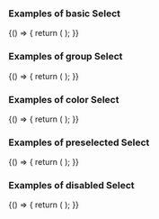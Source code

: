 
<Meta title="DCXLibrary/Form/Select" component={FormSelect} />

### Examples of basic Select
<Canvas>
  <Story name="basic">
    {() => {
      return (
        <FormSelect
          options={[
            { label: 'option1', value: 'value1' },
            { label: 'option2', value: 'value2' },
          ]}
        />
      );
    }}
  </Story>
</Canvas>

### Examples of group Select
<Canvas>
  <Story name="group">
    {() => {
      return (
        <FormSelect
          groups={[
            {
              label: 'group 1',
              displayCount: true,
              options: [
                { label: 'option 1', value: 'group 1 option 1', selected: true },
                { label: 'option 2', value: 'group 1 option 2' },
                { label: 'option 3', value: 'group 1 option 3' },
                { label: 'option 4', value: 'group 1 option 4' },
                { label: 'option 5', value: 'group 1 option 5' },
                {
                  label: 'option 6',
                  value: 'group 1 option 6',
                  disabled: true,
                },
              ],
            },
            {
              label: 'group 2',
              displayCount: true,
              options: [
                { label: 'option 1', value: 'group 2 option 1' },
                { label: 'option 2', value: 'group 2 option 2' },
                { label: 'option 3', value: 'group 2 option 3' },
              ],
            },
            {
              label: 'group 3',
              displayCount: true,
              options: [
                { label: 'option 1', value: 'group 3 option 1' },
                { label: 'option 2', value: 'group 3 option 2' },
                { label: 'option 3', value: 'group 3 option 3' },
                { label: 'option 4', value: 'group 3 option 4' },
                { label: 'option 5', value: 'group 3 option 5' },
                {
                  label: 'option 6',
                  value: 'group 3 option 6',
                  disabled: true,
                },
              ],
            },
            {
              label: 'group 4',
              displayCount: true,
              options: [
                { label: 'option 1', value: 'group 4 option 1' },
                { label: 'option 2', value: 'group 4 option 2' },
                { label: 'option 3', value: 'group 4 option 3' },
                {
                  label: 'option 4',
                  value: 'group 4 option 4',
                  disabled: true,
                },
              ],
            },
            {
              label: 'group 5',
              displayCount: true,
              options: [
                { label: 'option 1', value: 'group 4 option 1' },
                { label: 'option 2', value: 'group 4 option 2' },
                { label: 'option 3', value: 'group 4 option 3' },
                { label: 'option 4', value: 'group 4 option 4' },
                { label: 'option 4', value: 'group 4 option 4' },
              ],
            },
          ]}
        />
      );
    }}
  </Story>
</Canvas>

### Examples of color Select
<Canvas>
  <Story name="color">
    {() => {
      return (
        <FormSelect
          options={[
            { label: 'option1', value: 'value1' },
            { label: 'option2', value: 'value2' },
          ]}
          selectProps={{
            style: { fontSize: '20px', color: 'blue', fontWeight: 'bold' },
          }}
        />
      );
    }}
  </Story>
</Canvas>

### Examples of preselected Select
<Canvas>
  <Story name="preselected">
    {() => {
      return (
        <FormSelect
          options={[
            { label: 'option1', value: 'value1' },
            { label: 'option2', value: 'value2' },
            { label: 'option3', value: 'value3', selected: true },
            { label: 'option4', value: 'value4' },
          ]}
        />
      );
    }}
  </Story>
</Canvas>

### Examples of disabled Select
<Canvas>
  <Story name="disabled">
    {() => {
      return (
        <FormSelect
          options={[
            { label: 'option1', value: 'value1' },
            { label: 'option2', value: 'value2' },
            { label: 'option3', value: 'value3' },
            { label: 'option4', value: 'value4', disabled: true },
          ]}
        />
      );
    }}
  </Story>
</Canvas>